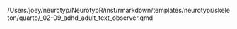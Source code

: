 /Users/joey/neurotyp/NeurotypR/inst/rmarkdown/templates/neurotypr/skeleton/quarto/_02-09_adhd_adult_text_observer.qmd